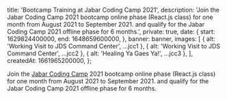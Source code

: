 
  title: 'Bootcamp Training at Jabar Coding Camp 2021',
  description:
    'Join the Jabar Coding Camp 2021 bootcamp online phase (React.js class) for one month from August 2021 to September 2021. and qualify for the Jabar Coding Camp 2021 offline phase for 6 months.',
  private: true,
  date: {
    start: 1629824400000,
    end: 1648659600000,
  },
  banner: banner,
  images: [
    { alt: 'Working Visit to JDS Command Center', ...jcc1 },
    { alt: 'Working Visit to JDS Command Center', ...jcc2 },
    { alt: 'Healing Ya Gaes Ya!', ...jcc3 },
  ],
  createdAt: 1661965200000,
};

Join the [Jabar Coding Camp](https://jabarcodingcamp.jabarprov.go.id) 2021 bootcamp online phase (React.js class) for one month from August 2021 to September 2021. and qualify for the Jabar Coding Camp 2021 offline phase for 6 months.
